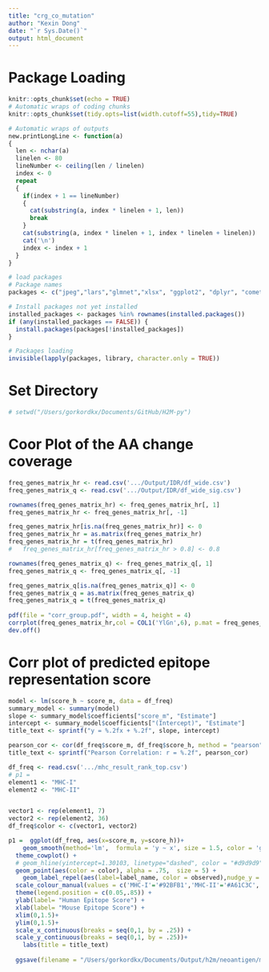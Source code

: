 ```yaml
---
title: "crg_co_mutation"
author: "Kexin Dong"
date: "`r Sys.Date()`"
output: html_document
---
```

# Package Loading
```r
knitr::opts_chunk$set(echo = TRUE)
# Automatic wraps of coding chunks
knitr::opts_chunk$set(tidy.opts=list(width.cutoff=55),tidy=TRUE)

# Automatic wraps of outputs
new.printLongLine <- function(a)
{
  len <- nchar(a)
  linelen <- 80
  lineNumber <- ceiling(len / linelen)
  index <- 0
  repeat
  {
    if(index + 1 == lineNumber)
    {
      cat(substring(a, index * linelen + 1, len))
      break
    }
    cat(substring(a, index * linelen + 1, index * linelen + linelen))
    cat('\n')
    index <- index + 1
  }
}
```

```r
# load packages
# Package names
packages <- c("jpeg","lars","glmnet","xlsx", "ggplot2", "dplyr", "cometExactTest", "stringr", "maditr", "reshape2", "data.table", "epitools", "corrplot", "plyr", "muhaz", "reshape", "survival", "survivalAnalysis", "survMisc", "survminer", "ggsci", "vegan", "ggrepel", "ggforce", "rstatix", "effsize", "psych", "maxstat", "RCurl", "ggpubr", "UpSetR", "cowplot", "readxl", "scales", "rlist", "ggplotify", "ggridges", "gridExtra", "BradleyTerry2","ggthemes","patchwork","pheatmap","UpSetR","knitr","kableExtra","VennDiagram","ComplexHeatmap","circlize","ggplot2", "dplyr", "cometExactTest", "stringr", "maditr", "reshape2", "data.table", "epitools", "corrplot", "plyr", "muhaz", "reshape", "survival", "survivalAnalysis", "survMisc", "survminer", "ggsci", "vegan", "ggrepel", "ggforce", "rstatix", "effsize", "psych", "devtools","RColorBrewer")

# Install packages not yet installed
installed_packages <- packages %in% rownames(installed.packages())
if (any(installed_packages == FALSE)) {
  install.packages(packages[!installed_packages])
}

# Packages loading
invisible(lapply(packages, library, character.only = TRUE))
```

# Set Directory
```r
# setwd("/Users/gorkordkx/Documents/GitHub/H2M-py")
```

# Coor Plot of the AA change coverage
```r
freq_genes_matrix_hr <- read.csv('.../Output/IDR/df_wide.csv')
freq_genes_matrix_q <- read.csv('.../Output/IDR/df_wide_sig.csv')

rownames(freq_genes_matrix_hr) <- freq_genes_matrix_hr[, 1]
freq_genes_matrix_hr <- freq_genes_matrix_hr[, -1]

freq_genes_matrix_hr[is.na(freq_genes_matrix_hr)] <- 0
freq_genes_matrix_hr = as.matrix(freq_genes_matrix_hr)
freq_genes_matrix_hr = t(freq_genes_matrix_hr)
#   freq_genes_matrix_hr[freq_genes_matrix_hr > 0.8] <- 0.8

rownames(freq_genes_matrix_q) <- freq_genes_matrix_q[, 1]
freq_genes_matrix_q <- freq_genes_matrix_q[, -1]

freq_genes_matrix_q[is.na(freq_genes_matrix_q)] <- 0
freq_genes_matrix_q = as.matrix(freq_genes_matrix_q)
freq_genes_matrix_q = t(freq_genes_matrix_q)
 
pdf(file = "corr_group.pdf", width = 4, height = 4)
corrplot(freq_genes_matrix_hr,col = COL1('YlGn',6), p.mat = freq_genes_matrix_q, sig.level = 0.01, col.lim = c(0, 2.4), is.corr = F, method = 'color', tl.col="black", pch.col = "grey50", pch.cex = 0.5,addgrid.col = 'white') 
dev.off()
```

# Corr plot of predicted epitope representation score  

```r
model <- lm(score_h ~ score_m, data = df_freq)
summary_model <- summary(model)
slope <- summary_model$coefficients["score_m", "Estimate"]
intercept <- summary_model$coefficients["(Intercept)", "Estimate"]
title_text <- sprintf("y = %.2fx + %.2f", slope, intercept)

pearson_cor <- cor(df_freq$score_m, df_freq$score_h, method = "pearson")
title_text <- sprintf("Pearson Correlation: r = %.2f", pearson_cor)
```


```r
df_freq <- read.csv('.../mhc_result_rank_top.csv')
# p1 = 
element1 <- "MHC-I" 
element2 <- "MHC-II" 


vector1 <- rep(element1, 7) 
vector2 <- rep(element2, 36) 
df_freq$color <- c(vector1, vector2)

p1 =  ggplot(df_freq, aes(x=score_m, y=score_h))+
    geom_smooth(method='lm',  formula = 'y ~ x', size = 1.5, color = 'grey', se = T)+
  theme_cowplot() +
  # geom_hline(yintercept=1.30103, linetype="dashed", color = "#d9d9d9") +
  geom_point(aes(color = color), alpha = .75,  size = 5) +
    geom_label_repel(aes(label=label_name, color = observed),nudge_y = .1, size = 3, force = 25, max.overlaps = 5)+
  scale_colour_manual(values = c('MHC-I'='#92BFB1','MHC-II'='#A61C3C', 'Yes' = 'grey','No' = 'green')) + 
  theme(legend.position = c(0.05,.85)) +
  ylab(label= "Human Epitope Score") +
  xlab(label= "Mouse Epitope Score") +
  xlim(0,1.5)+
  ylim(0,1.5)+
  scale_x_continuous(breaks = seq(0,1, by = .25)) + 
  scale_y_continuous(breaks = seq(0,1, by = .25))+
    labs(title = title_text)
  
  ggsave(filename = "/Users/gorkordkx/Documents/Output/h2m/neoantigen/mhc_result_rank_2.svg", p1,  width = 5, height = 5, units = "in")
```









